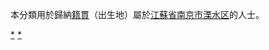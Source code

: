 {{Catnav|頁面分類|各種主題的頁面分類|依中国各省来作的分类|各地中国人|江苏人|南京人}}
{{Catnav|頁面分類|人物|各國人物|中国人|各地中国人|江苏人|南京人}}

本分類用於歸納[[籍貫|籍貫]]（出生地）屬於[[江蘇省|江蘇省]][[南京市|南京市]][[溧水区|溧水区]]的人士。

[[Category:南京人|*]]
[[Category:溧水区|*]]